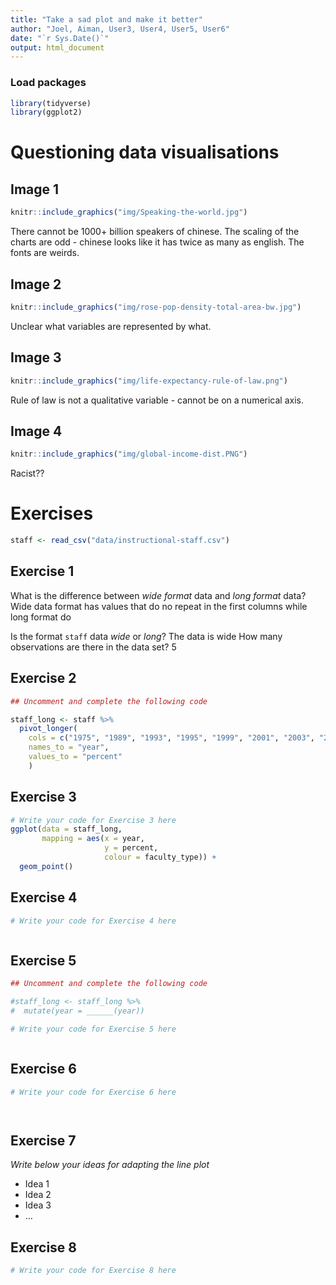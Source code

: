 ```yaml
---
title: "Take a sad plot and make it better"
author: "Joel, Aiman, User3, User4, User5, User6"
date: "`r Sys.Date()`"
output: html_document
---
```


### Load packages

```r
library(tidyverse)
library(ggplot2)
```


# Questioning data visualisations

## Image 1

```r
knitr::include_graphics("img/Speaking-the-world.jpg")
```

There cannot be 1000+ billion speakers of chinese. The scaling of the charts are odd - chinese looks like it has twice as many as english. The fonts are weirds.





## Image 2

```r
knitr::include_graphics("img/rose-pop-density-total-area-bw.jpg")
```

Unclear what variables are represented by what.




## Image 3

```r
knitr::include_graphics("img/life-expectancy-rule-of-law.png")
```

Rule of law is not a qualitative variable - cannot be on a numerical axis.




## Image 4

```r
knitr::include_graphics("img/global-income-dist.PNG")
```

Racist??





# Exercises

```r
staff <- read_csv("data/instructional-staff.csv")
```


## Exercise 1

What is the difference between *wide format* data and *long format* data?
Wide data format has values that do no repeat in the first columns while long format do 


Is the format `staff` data *wide* or *long*?
The data is wide
How many observations are there in the data set?
5


## Exercise 2

```r
## Uncomment and complete the following code

staff_long <- staff %>%
  pivot_longer(
    cols = c("1975", "1989", "1993", "1995", "1999", "2001", "2003", "2005", "2007", "2009", "2011" ), 
    names_to = "year",
    values_to = "percent"
    )

```


## Exercise 3

```r
# Write your code for Exercise 3 here
ggplot(data = staff_long,
       mapping = aes(x = year, 
                     y = percent, 
                     colour = faculty_type)) +
  geom_point()


```

## Exercise 4

```r
# Write your code for Exercise 4 here



```

## Exercise 5

```r
## Uncomment and complete the following code

#staff_long <- staff_long %>%
#  mutate(year = ______(year))
```


```r
# Write your code for Exercise 5 here



```

## Exercise 6

```r
# Write your code for Exercise 6 here




```

## Exercise 7

_Write below your ideas for adapting the line plot_

* Idea 1
* Idea 2
* Idea 3
* ...


## Exercise 8

```r
# Write your code for Exercise 8 here



```

